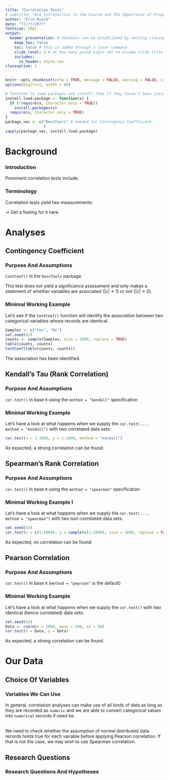 ```yaml
---
title: "Correlation Tests"
# subtitle: "And Introduction to the Course and The Importance of Proper Statistics"
author: "Erik Kusch"
date: "??/??/20??"
fontsize: 10pt
output: 
  beamer_presentation: # handouts can be established by setting classoption: "handout" instead of classoption: t
    keep_tex: false
    toc: false # this is added through a later command
    slide_level: 3 # at how many pound signs (#) to assume slide title level
    includes:
      in_header: Style.tex
classoption: t
---
```


```r
knitr::opts_chunk$set(echo = TRUE, message = FALSE, warning = FALSE, cache = TRUE, cache.lazy=TRUE, tidy.opts=list(width.cutoff=50),tidy=TRUE, fig.height=8)
options(digits=2, width = 60)

# function to load packages and install them if they haven't been installed yet
install.load.package <- function(x) {
  if (!require(x, character.only = TRUE))
    install.packages(x)
  require(x, character.only = TRUE)
}
package_vec <- c("DescTools" # needed for Contingency Coefficient
                 )
sapply(package_vec, install.load.package)
```

<!--- ####### TOC (use this if you want ## headers to be included in the toc)--------------------
---------------------------------------  --->

\tableofcontents[subsubsectionstyle=hide]

<!--- ####### Inferential Statistics-------------------------------------------------------------
---------------------------------------  --->
# Background
### Introduction
\begin{center}
These approaches are extremely useful in data exploration and for preliminary analyses!
\end{center}

\begincols[T]
\begincol{.5\linewidth}
  \pause
  Prominent correlation tests include:
  \begin{itemize}
  \item \textbf{Contingency Coefficient}
  \item \textbf{Kendall's Tau}
  \item \textbf{Spearman Correlation}
  \item \textbf{Pearson Correlation}
  \item Cramer's V
  \item ...
  \end{itemize}
\endcol
\begincol{.5\linewidth}
  \centering \includegraphics[width=.9\linewidth]{Figures/Correl.png}
\endcol
\endcols




### Terminology

\begin{center}
Correlation is \textbf{not} necessarily \textbf{causation}.
\end{center}

\begincols[T]
\begincol{.5\linewidth}
  \pause
  Correlation tests yield two measurements:
  \begin{itemize}
  \item \textit{r} value (measure of correlation)
    \begin{itemize}
    \item $r \approx 1$ (strong, positive correlation)
    \item $r \approx 0$ (no correlation)
    \item $r \approx -1$ (strong, negative correlation)
    \end{itemize}
  \item \textit{p} value (measure of statistical significance)
  \end{itemize}
\endcol
\begincol{.5\linewidth}
\vspace{30pt}
  \centering \includegraphics[width=.9\linewidth]{Figures/coeffs.png}
\endcol
\endcols
\pause
\vspace{.5cm}
$\rightarrow$ Get a feeling for it here \url{http://guessthecorrelation.com/}



# Analyses
## Contingency Coefficient
### Purpose And Assumptions
\textbf{Contingency Coefficent} \flushright `ContCoef()` in the `DescTools` package  
\vspace{-10pt}
\begin{table}[c]
  \centering
  \resizebox{\textwidth}{!}{%
  \begin{tabular}{L{0.2\linewidth}L{0.8\linewidth}}
    \textit{Purpose:} &  To test whether variables are associated. \vspace{5pt} \\
    \pause
    \textit{Assumptions:} & 
      \begin{itemize}
      \item Variables must be categorical.
      \end{itemize}
     \\
  \end{tabular}}
\end{table}

\pause
\flushleft This test does not yield a significance assessment and only makes a statement of whether variables are associated ($|c| \approx 1$) or not ($|c| \approx 0$).

### Minimal Working Example
Let's see if the `ContCoef()` function will identify the association between two categorical variables whose records are identical.

\scriptsize
```r
Samples <- c("Yes", "No")
set.seed(42)
counts <- sample(Samples, size = 1000, replace = TRUE)
table(counts, counts)
ContCoef(table(counts, counts))
```
\normalsize

The association has been identified.

## Kendall's Tau (Rank Correlation)
### Purpose And Assumptions
\textbf{Kendall's Tau} \flushright `cor.test()` in base `R` using the `method = "kendall"` specification  
\vspace{-10pt}
\begin{table}[c]
  \centering
  \resizebox{\textwidth}{!}{%
  \begin{tabular}{L{0.2\linewidth}L{0.8\linewidth}}
    \textit{Purpose:} &  To test whether the ranks of values of two variables are correlated. \vspace{5pt} \\
    \pause
    $H_0$ & \textit{Ranks of variable values are not correlated.}\\
    \pause
    \textit{Assumptions:} & 
      \begin{itemize}
      \item Variable value ranks are recorded as `numeric`.
      \item Variable values are ordinal, interval or ratio scaled.
      \end{itemize}
     \\
  \end{tabular}}
\end{table}

### Minimal Working Example
Let's have a look at what happens when we supply the `cor.test(..., method = "kendall")` with two correlated data sets:

\scriptsize
```r
cor.test(x = 1:1000, y = 1:1000, method = "kendall")
```
\normalsize

As expected, a strong correlation can be found.

## Spearman's Rank Correlation
### Purpose And Assumptions
\textbf{Spearman Correlation} \flushright `cor.test()` in base `R` using the `method = "spearman"` specification  
\vspace{-10pt}
\begin{table}[c]
  \centering
  \resizebox{\textwidth}{!}{
  \begin{tabular}{L{0.2\linewidth}L{0.8\linewidth}}
    \textit{Purpose:} &  To test whether the values of two variables are correlated in a \textbf{non-parametric} way. \vspace{5pt} \\
    \pause
    $H_0$ & \textit{Values of variables are not correlated.}\\
    \pause
    \textit{Assumptions:} & 
      \begin{itemize}
      \item Variable values are recorded as `numeric`.
      \item Variable values are ordinal, interval or ratio scaled.
      \item Pairs of variable values are monotonically related.
      \end{itemize}
     \\
  \end{tabular}}
\end{table}

### Minimal Working Example I
Let's have a look at what happens when we supply the `cor.test(..., method = "spearman")` with two non-correlated data sets:

\scriptsize
```r
set.seed(42)
cor.test(x = c(1:1000), y = sample(c(1:1000), size = 1000, replace = FALSE), method = "spearman")
```
\normalsize

As expected, no correlation can be found.




## Pearson Correlation
### Purpose And Assumptions
\textbf{Pearson Correlation} \flushright `cor.test()` in base `R` (`method = "pearson"` is the default)  
\vspace{-10pt}
\begin{table}[c]
  \centering
  \resizebox{\textwidth}{!}{%
  \begin{tabular}{L{0.2\linewidth}L{0.8\linewidth}}
    \textit{Purpose:} &  To test whether the values of two variables are correlated in a \textbf{parametric} way. \vspace{5pt} \\
    \pause
    $H_0$ & \textit{Values of variables are not correlated.}\\
    \pause
    \textit{Assumptions:} & 
      \begin{itemize}
      \item Values of each variable follow a \textbf{normal distribution}.
      \item Variable values are recorded as `numeric`.
      \item Variable values are ordinal, interval or ratio scaled.
      \item Pairs of variable values are monotonically related.
      \end{itemize}
     \\
  \end{tabular}}
\end{table}

### Minimal Working Example
Let's have a look at what happens when we supply the `cor.test()` with two identical (hence correlated) data sets:

\scriptsize
```r
set.seed(42)
Data <- rnorm(n = 1000, mean = 500, sd = 50)
cor.test(x = Data, y = Data)
```
\normalsize

As expected, a strong correlation can be found.



# Our Data
## Choice Of Variables
### Variables We Can Use
\begin{center}
Which variables in our \textit{Passer domesticus} data set are nominal?
\end{center}
\pause
\vspace{5pt}
In general, correlation analyses can make use of all kinds of data as long as they are recorded as `numeric` and we are able to convert categorical values into `numerical` records if need be.
\pause

\vspace{5pt}
\textit{What about Pearson correlation and normal distributed data?}  
We need to check whether the assumption of normal distributed data records holds true for each variable before applying Pearson correlation. If that is not the case, we may wish to use Spearman correlation.

## Research Questions
### Research Questions And Hypotheses
\begin{center}
So which of our major research questions (seminar 6) can we answer?
\end{center}

\scriptsize
\begincols[T]
  \begincol{.5\linewidth}
  \pause
    \textbf{Contingency Coefficient}
    \begin{itemize}
    \item \textit{Competition:} Are home ranges related to their stations?
    \item \textit{Predation:} Are colour/nesting site and predators associated?
    \item \textit{Sexual Dimorphism:} Are climate records and sex ratios associated?
    \end{itemize} 
  \pause
    \textbf{Kendall's Tau}
    \begin{itemize}
    \item \textit{Climate Warming/Extremes:} Do heavier sparrows have heavier/less eggs? 
    \item \textit{Competition:} Do heavier sparrows flock together?
    \end{itemize} 
\endcol
\begincol{.5\linewidth}
  \pause
    \textbf{Spearman \& Pearson}
    \begin{itemize}
    \item \textit{Climate Warming/Extremes:} Do sparrow weight/height and wing chord correlate with latitude?
    \item \textit{Climate Warming/Extremes:} Do egg weight/number of eggs correlate with latitude?
    \item \textit{Competition:} Do population/flock size correlate with latitude?
    \end{itemize} 
\endcol
\endcols

